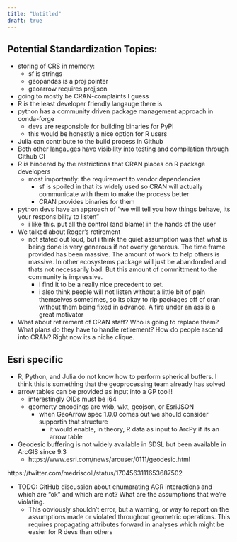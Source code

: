 ```yaml
---
title: "Untitled"
draft: true
---
```


## Potential Standardization Topics:

-   storing of CRS in memory:
    -   sf is strings
    -   geopandas is a proj pointer
    -   geoarrow requires projjson
-   going to mostly be CRAN-complaints I guess
-   R is the least developer friendly langauge there is
-   python has a community driven package management approach in conda-forge
    -   devs are responsible for building binaries for PyPI
    -   this would be honestly a nice option for R users
-   Julia can contribute to the build process in Github
-   Both other langauges have visibility into testing and compilation through Github CI
-   R is hindered by the restrictions that CRAN places on R package developers
    -   most importantly: the requirement to vendor dependencies
        -   sf is spoiled in that its widely used so CRAN will actually communicate with them to make the process better
        -   CRAN provides binaries for them
-   python devs have an approach of "we will tell you how things behave, its your responsibility to listen"
    -   i like this. put all the control (and blame) in the hands of the user
-   We talked about Roger's retirement
    -   not stated out loud, but i think the quiet assumption was that what is being done is very generous if not overly generous. The time frame provided has been massive. The amount of work to help others is massive. In other ecosystems package will just be abandonded and thats not necessarily bad. But this amount of committment to the community is impressive.
        -   i find it to be a really nice precedent to set.
        -   i also think people will not listen without a little bit of pain themselves sometimes, so its okay to rip packages off of cran without them being fixed in advance. A fire under an ass is a great motivator
-   What about retirement of CRAN staff? Who is going to replace them? What plans do they have to handle retirement? How do people ascend into CRAN? Right now its a niche clique.

## Esri specific

-   R, Python, and Julia do not know how to perform spherical buffers. I think this is something that the geoprocessing team already has solved
-   arrow tables can be provided as input into a GP tool!!
    -   interestingly OIDs must be i64
    -   geomerty encodings are wkb, wkt, geojson, or EsriJSON
        -   when GeoArrow spec 1.0.0 comes out we should consider supportin that structure
            -   it would enable, in theory, R data as input to ArcPy if its an arrow table
-   Geodesic buffering is not widely available in SDSL but been available in ArcGIS since 9.3
    -   https://www.esri.com/news/arcuser/0111/geodesic.html

https://twitter.com/medriscoll/status/1704563111653687502

-   TODO: GitHub discussion about enumarating AGR interactions and which are "ok" and which are not? What are the assumptions that we're violating.
    -   This obviously shouldn't error, but a warning, or way to report on the assumptions made or violated throughout geometric operations. This requires propagating attributes forward in analyses which might be easier for R devs than others
